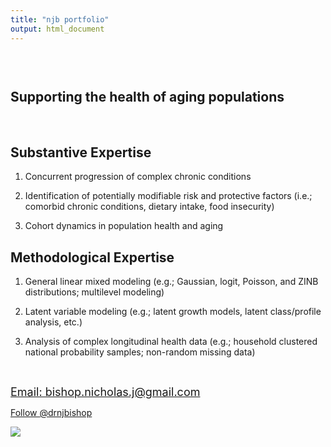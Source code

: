 ```yaml
---
title: "njb portfolio"
output: html_document
---
```


```{=html}
<style type="text/css">
.title {
  display: none;
}

#getting-started img {
  margin-right: 10px;
}

</style>
```
<div class="row" style="padding-top: 30px;">

::: col-sm-6

# Supporting the health of aging populations  

&nbsp;

## Substantive Expertise

1.  Concurrent progression of complex chronic conditions

2.  Identification of potentially modifiable risk and protective factors (i.e.; comorbid chronic conditions, dietary intake, food insecurity)

3.  Cohort dynamics in population health and aging

## Methodological Expertise

1.  General linear mixed modeling (e.g.; Gaussian, logit, Poisson, and ZINB distributions; multilevel modeling)

2.  Latent variable modeling (e.g.; latent growth models, latent class/profile analysis, etc.)

3.  Analysis of complex longitudinal health data (e.g.; household clustered national probability samples; non-random missing data)

&nbsp;
&nbsp;
&nbsp;
&nbsp;
&nbsp;
&nbsp;
&nbsp;
&nbsp;
&nbsp;
&nbsp;
&nbsp;
&nbsp;
&nbsp;
&nbsp;
&nbsp;
&nbsp;

<a href = "Email: bishop.nicholas.j@gmail.com" style="font-size: 18px;" >
  Email: bishop.nicholas.j@gmail.com </a>

<a href="https://twitter.com/drnjbishop?ref_src=twsrc%5Etfw" class="twitter-follow-button" data-size="large" data-dnt="true" data-show-count="false">Follow @drnjbishop</a><script async src="https://platform.twitter.com/widgets.js" charset="utf-8"></script>

:::

::: col-sm-6

<!-- <a href = "https://crumplab.github.io"> -->

![](images/mountain_2_opt.jpeg) </a>
:::




